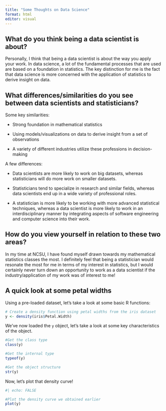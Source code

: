 ```yaml
---
title: "Some Thoughts on Data Science"
format: html
editor: visual
---
```


## What do you think being a data scientist is about?

Personally, I think that being a data scientist is about the way you apply your work. In data science, a lot of the fundamental processes that are used are based on a foundation in statistics. The key distinction for me is the fact that data science is more concerned with the application of statistics to derive insight on data.

## What differences/similarities do you see between data scientists and statisticians?

Some key similarities:

-   Strong foundation in mathematical statistics

-   Using models/visualizations on data to derive insight from a set of observations

-   A variety of different industries utilize these professions in decision-making

A few differences:

-   Data scientists are more likely to work on big datasets, whereas statisticians will do more work on smaller datasets.

-   Statisticians tend to specialize in research and similar fields, whereas data scientists end up in a wide variety of professional roles.

-   A statistician is more likely to be working with more advanced statistical techniques, whereas a data scientist is more likely to work in an interdisciplinary manner by integrating aspects of software engineering and computer science into their work.

## How do you view yourself in relation to these two areas?

In my time at NCSU, I have found myself drawn towards my mathematical statistics classes the most. I definitely feel that being a statistician would resonate the most for me in terms of my interest in statistics, but I would certainly never turn down an opportunity to work as a data scientist if the industry/application of my work was of interest to me!

## A quick look at some petal widths

Using a pre-loaded dataset, let's take a look at some basic R functions:

```r

# Create a density function using petal widths from the iris dataset
y <- density(iris$Petal.Width)
```

We've now loaded the `y` object, let's take a look at some key characteristics of the object.

```r

#Get the class type
class(y)

#Get the internal type
typeof(y)

#Get the object structure
str(y)
```

Now, let's plot that density curve!

```r
#| echo: FALSE

#Plot the density curve we obtained earlier
plot(y)
```
